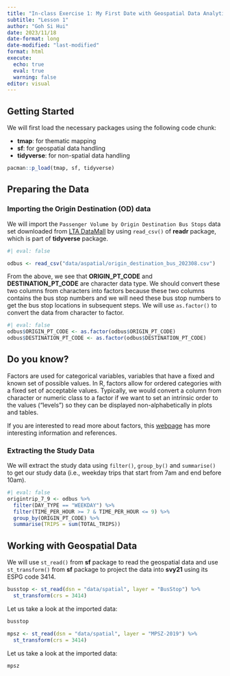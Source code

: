 ```yaml
---
title: "In-class Exercise 1: My First Date with Geospatial Data Analytics"
subtitle: "Lesson 1" 
author: "Goh Si Hui"
date: 2023/11/18
date-format: long
date-modified: "last-modified"
format: html 
execute: 
  echo: true
  eval: true
  warning: false
editor: visual 
---
```


## Getting Started

We will first load the necessary packages using the following code chunk:

-   **tmap**: for thematic mapping
-   **sf**: for geospatial data handling
-   **tidyverse**: for non-spatial data handling

```r
pacman::p_load(tmap, sf, tidyverse)
```

## Preparing the Data

### Importing the Origin Destination (OD) data

We will import the `Passenger Volume by Origin Destination Bus Stops` data set downloaded from [LTA DataMall](https://datamall.lta.gov.sg/content/datamall/en.html "LTA DataMall") by using `read_csv()` of **readr** package, which is part of **tidyverse** package.

```r
#| eval: false

odbus <- read_csv("data/aspatial/origin_destination_bus_202308.csv")
```



From the above, we see that **ORIGIN_PT_CODE** and **DESTINATION_PT_CODE** are character data type. We should convert these two columns from characters into factors because these two columns contains the bus stop numbers and we will need these bus stop numbers to get the bus stop locations in subsequent steps. We will use `as.factor()` to convert the data from character to factor.

```r
#| eval: false
odbus$ORIGIN_PT_CODE <- as.factor(odbus$ORIGIN_PT_CODE)
odbus$DESTINATION_PT_CODE <- as.factor(odbus$DESTINATION_PT_CODE)
```

::: {.callout-note appearance="simple"}
## Do you know?

Factors are used for categorical variables, variables that have a fixed and known set of possible values. In R, factors allow for ordered categories with a fixed set of acceptable values. Typically, we would convert a column from character or numeric class to a factor if we want to set an intrinsic order to the values ("levels") so they can be displayed non-alphabetically in plots and tables.

If you are interested to read more about factors, this [webpage](https://r4ds.had.co.nz/factors.html "R for Data Science (2e)") has more interesting information and references.
:::

### Extracting the Study Data

We will extract the study data using `filter()`, `group_by()` and `summarise()` to get our study data (i.e., weekday trips that start from 7am and end before 10am).

```r
#| eval: false
origintrip_7_9 <- odbus %>%
  filter(DAY_TYPE == "WEEKDAY") %>%
  filter(TIME_PER_HOUR >= 7 & TIME_PER_HOUR <= 9) %>%
  group_by(ORIGIN_PT_CODE) %>%
  summarise(TRIPS = sum(TOTAL_TRIPS))
```

## Working with Geospatial Data

We will use `st_read()` from **sf** package to read the geospatial data and use `st_transform()` from **sf** package to project the data into **svy21** using its ESPG code 3414.

```r
busstop <- st_read(dsn = "data/spatial", layer = "BusStop") %>%
  st_transform(crs = 3414)

```

Let us take a look at the imported data:

```r
busstop
```

```r
mpsz <- st_read(dsn = "data/spatial", layer = "MPSZ-2019") %>%
  st_transform(crs = 3414)

```

Let us take a look at the imported data:

```r
mpsz
```
